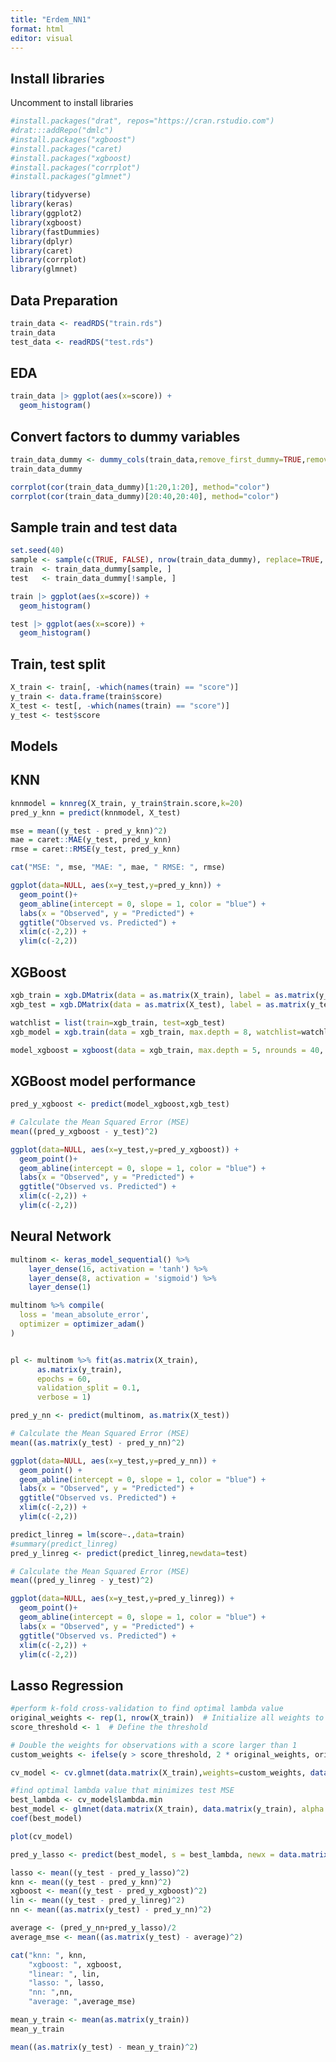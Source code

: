 ```yaml
---
title: "Erdem_NN1"
format: html
editor: visual
---
```


## Install libraries

Uncomment to install libraries

```r
#install.packages("drat", repos="https://cran.rstudio.com")
#drat:::addRepo("dmlc")
#install.packages("xgboost")
#install.packages("caret)
#install.packages("xgboost)
#install.packages("corrplot")
#install.packages("glmnet")
```

```r
library(tidyverse)
library(keras)
library(ggplot2)
library(xgboost)
library(fastDummies)
library(dplyr)
library(caret)
library(corrplot)
library(glmnet)
```

## Data Preparation

```r
train_data <- readRDS("train.rds")
train_data
test_data <- readRDS("test.rds")
```

## EDA

```r
train_data |> ggplot(aes(x=score)) +
  geom_histogram()
```

## Convert factors to dummy variables

```r
train_data_dummy <- dummy_cols(train_data,remove_first_dummy=TRUE,remove_selected_columns=TRUE)
train_data_dummy
```

```r
corrplot(cor(train_data_dummy)[1:20,1:20], method="color")
corrplot(cor(train_data_dummy)[20:40,20:40], method="color")
```

## Sample train and test data

```r
set.seed(40)
sample <- sample(c(TRUE, FALSE), nrow(train_data_dummy), replace=TRUE, prob=c(0.7,0.3))
train  <- train_data_dummy[sample, ]
test   <- train_data_dummy[!sample, ]
```

```r
train |> ggplot(aes(x=score)) +
  geom_histogram()
```

```r
test |> ggplot(aes(x=score)) +
  geom_histogram()
```

## Train, test split

```r
X_train <- train[, -which(names(train) == "score")]
y_train <- data.frame(train$score)
X_test <- test[, -which(names(train) == "score")]
y_test <- test$score
```

## Models

## KNN

```r
knnmodel = knnreg(X_train, y_train$train.score,k=20)
pred_y_knn = predict(knnmodel, X_test)

mse = mean((y_test - pred_y_knn)^2)
mae = caret::MAE(y_test, pred_y_knn)
rmse = caret::RMSE(y_test, pred_y_knn)

cat("MSE: ", mse, "MAE: ", mae, " RMSE: ", rmse)
```

```r
ggplot(data=NULL, aes(x=y_test,y=pred_y_knn)) +
  geom_point()+
  geom_abline(intercept = 0, slope = 1, color = "blue") +
  labs(x = "Observed", y = "Predicted") +
  ggtitle("Observed vs. Predicted") +
  xlim(c(-2,2)) +
  ylim(c(-2,2))
```

## XGBoost

```r
xgb_train = xgb.DMatrix(data = as.matrix(X_train), label = as.matrix(y_train))
xgb_test = xgb.DMatrix(data = as.matrix(X_test), label = as.matrix(y_test))

watchlist = list(train=xgb_train, test=xgb_test)
xgb_model = xgb.train(data = xgb_train, max.depth = 8, watchlist=watchlist, nrounds = 100)
```

```r
model_xgboost = xgboost(data = xgb_train, max.depth = 5, nrounds = 40, verbose = 0)
```

## XGBoost model performance

```r
pred_y_xgboost <- predict(model_xgboost,xgb_test)

# Calculate the Mean Squared Error (MSE)
mean((pred_y_xgboost - y_test)^2)
```

```r
ggplot(data=NULL, aes(x=y_test,y=pred_y_xgboost)) +
  geom_point()+
  geom_abline(intercept = 0, slope = 1, color = "blue") +
  labs(x = "Observed", y = "Predicted") +
  ggtitle("Observed vs. Predicted") +
  xlim(c(-2,2)) +
  ylim(c(-2,2))
```

## Neural Network

```r
multinom <- keras_model_sequential() %>%
    layer_dense(16, activation = 'tanh') %>%
    layer_dense(8, activation = 'sigmoid') %>%
    layer_dense(1)

multinom %>% compile(
  loss = 'mean_absolute_error',
  optimizer = optimizer_adam()
)

```

```         
```

```r
pl <- multinom %>% fit(as.matrix(X_train), 
      as.matrix(y_train), 
      epochs = 60, 
      validation_split = 0.1,       
      verbose = 1)
```

```r
pred_y_nn <- predict(multinom, as.matrix(X_test))

# Calculate the Mean Squared Error (MSE)
mean((as.matrix(y_test) - pred_y_nn)^2)
```

```r
ggplot(data=NULL, aes(x=y_test,y=pred_y_nn)) +
  geom_point() +
  geom_abline(intercept = 0, slope = 1, color = "blue") +
  labs(x = "Observed", y = "Predicted") +
  ggtitle("Observed vs. Predicted") +
  xlim(c(-2,2)) +
  ylim(c(-2,2))
```

```r
predict_linreg = lm(score~.,data=train)
#summary(predict_linreg)
pred_y_linreg <- predict(predict_linreg,newdata=test)

# Calculate the Mean Squared Error (MSE)
mean((pred_y_linreg - y_test)^2)
```

```r
ggplot(data=NULL, aes(x=y_test,y=pred_y_linreg)) +
  geom_point()+
  geom_abline(intercept = 0, slope = 1, color = "blue") +
  labs(x = "Observed", y = "Predicted") +
  ggtitle("Observed vs. Predicted") +
  xlim(c(-2,2)) +
  ylim(c(-2,2))
```

## Lasso Regression

```r
#perform k-fold cross-validation to find optimal lambda value
original_weights <- rep(1, nrow(X_train))  # Initialize all weights to 1
score_threshold <- 1  # Define the threshold

# Double the weights for observations with a score larger than 1
custom_weights <- ifelse(y > score_threshold, 2 * original_weights, original_weights)

cv_model <- cv.glmnet(data.matrix(X_train),weights=custom_weights, data.matrix(y_train), alpha = 1, type.measure="mse")

#find optimal lambda value that minimizes test MSE
best_lambda <- cv_model$lambda.min
best_model <- glmnet(data.matrix(X_train), data.matrix(y_train), alpha = 1,type.measure="mse", lambda = best_lambda)
coef(best_model)
```

```r
plot(cv_model) 
```

```r
pred_y_lasso <- predict(best_model, s = best_lambda, newx = data.matrix(X_test))
```

```r
lasso <- mean((y_test - pred_y_lasso)^2)
knn <- mean((y_test - pred_y_knn)^2)
xgboost <- mean((y_test - pred_y_xgboost)^2)
lin <- mean((y_test - pred_y_linreg)^2)
nn <- mean((as.matrix(y_test) - pred_y_nn)^2)

average <- (pred_y_nn+pred_y_lasso)/2
average_mse <- mean((as.matrix(y_test) - average)^2)

cat("knn: ", knn, 
    "xgboost: ", xgboost,
    "linear: ", lin,
    "lasso: ", lasso,
    "nn: ",nn,
    "average: ",average_mse)


```

```r
mean_y_train <- mean(as.matrix(y_train))
mean_y_train
```

```r
mean((as.matrix(y_test) - mean_y_train)^2)
```
